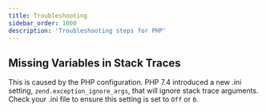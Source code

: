```yaml
---
title: Troubleshooting
sidebar_order: 1000
description: 'Troubleshooting steps for PHP'
---
```


## Missing Variables in Stack Traces

This is caused by the PHP configuration. PHP 7.4 introduced a new .ini setting, `zend.exception_ignore_args`, that will ignore stack trace arguments. Check your .ini file to ensure this setting is set to `Off` or `0`.
